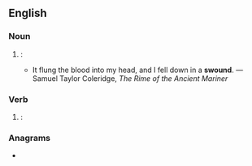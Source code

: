 ==English==

===Noun===
{{en-noun}}

# {{lb|en|archaic}}: {{non-gloss definition|alternative form of [[swoon]]}}
#* It flung the blood into my head, and I fell down in a '''swound'''. &mdash;Samuel Taylor Coleridge, ''The Rime of the Ancient Mariner''

===Verb===
{{en-verb}}

# {{lb|en|archaic}}: {{non-gloss definition|alternative form of [[swoon]]}}

===Anagrams===
* {{l|en|wounds}}